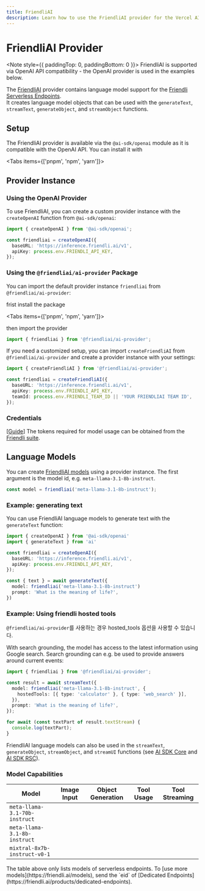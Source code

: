 ```yaml
---
title: FriendliAI
description: Learn how to use the FriendliAI provider for the Vercel AI SDK.
---
```


# FriendliAI Provider

<Note style={{ paddingTop: 0, paddingBottom: 0 }}>
  FriendliAI is supported via OpenAI API compatibility - the OpenAI provider is
  used in the examples below.
</Note>

The [FriendliAI](https://friendli.ai/) provider contains language model support for the [Friendli Serverless Endpoints](https://friendli.ai/products/serverless-endpoints).  
It creates language model objects that can be used with the `generateText`, `streamText`, `generateObject`, and `streamObject` functions.

## Setup

The FriendliAI provider is available via the `@ai-sdk/openai` module as it is compatible with the OpenAI API.
You can install it with

<Tabs items={['pnpm', 'npm', 'yarn']}>
  <Tab>
    <Snippet text="pnpm add @ai-sdk/openai" dark />
  </Tab>
  <Tab>
    <Snippet text="npm install @ai-sdk/openai" dark />
  </Tab>
  <Tab>
    <Snippet text="yarn add @ai-sdk/openai" dark />
  </Tab>
</Tabs>

## Provider Instance

### Using the OpenAI Provider

To use FriendliAI, you can create a custom provider instance with the `createOpenAI` function from `@ai-sdk/openai`:

```ts
import { createOpenAI } from '@ai-sdk/openai';

const friendliai = createOpenAI({
  baseURL: 'https://inference.friendli.ai/v1',
  apiKey: process.env.FRIENDLI_API_KEY,
});
```

### Using the `@friendliai/ai-provider` Package

You can import the default provider instance `friendliai` from `@friendliai/ai-provider`:

frist install the package

<Tabs items={['pnpm', 'npm', 'yarn']}>
  <Tab>
    <Snippet text="pnpm add @friendliai/ai-provider" dark />
  </Tab>
  <Tab>
    <Snippet text="npm install @friendliai/ai-provider" dark />
  </Tab>
  <Tab>
    <Snippet text="yarn add @friendliai/ai-provider" dark />
  </Tab>
</Tabs>

then import the provider

```ts
import { friendliai } from '@friendliai/ai-provider';
```

If you need a customized setup, you can import `createFriendliAI` from `@friendliai/ai-provider` and create a provider instance with your settings:

```ts
import { createFriendliAI } from '@friendliai/ai-provider';

const friendliai = createFriendliAI({
  baseURL: 'https://inference.friendli.ai/v1',
  apiKey: process.env.FRIENDLI_API_KEY,
  teamId: process.env.FRIENDLI_TEAM_ID || 'YOUR FRIENDLIAI TEAM ID',
});
```

### Credentials

[[Guide](https://docs.friendli.ai/guides/credentials)] The tokens required for model usage can be obtained from the [Friendli suite](https://suite.friendli.ai/).

## Language Models

You can create [FriendliAI models](https://docs.friendli.ai/guides/serverless_endpoints/text_generation#model-supports) using a provider instance.
The first argument is the model id, e.g. `meta-llama-3.1-8b-instruct`.

```ts
const model = friendliai('meta-llama-3.1-8b-instruct');
```

### Example: generating text

You can use FriendliAI language models to generate text with the `generateText` function:

```ts
import { createOpenAI } from '@ai-sdk/openai'
import { generateText } from 'ai'

const friendliai = createOpenAI({
  baseURL: 'https://inference.friendli.ai/v1',
  apiKey: process.env.FRIENDLI_API_KEY,
});

const { text } = await generateText({
  model: friendliai('meta-llama-3.1-8b-instruct')
  prompt: 'What is the meaning of life?',
})
```

### Example: Using friendli hosted tools

`@friendliai/ai-provider`를 사용하는 경우 hosted_tools 옵션을 사용할 수 있습니다.

With search grounding, the model has access to the latest information using Google search. Search grounding can e.g. be used to provide answers around current events:

```ts highlight="4,5,6"
import { friendliai } from '@friendliai/ai-provider';

const result = await streamText({
  model: friendliai('meta-llama-3.1-8b-instruct', {
    hostedTools: [{ type: 'calculator' }, { type: 'web_search' }],
  }),
  prompt: 'What is the meaning of life?',
});

for await (const textPart of result.textStream) {
  console.log(textPart);
}
```

FriendliAI language models can also be used in the `streamText`, `generateObject`, `streamObject`, and `streamUI` functions
(see [AI SDK Core](/docs/ai-sdk-core) and [AI SDK RSC](/docs/ai-sdk-rsc)).

### Model Capabilities

| Model                         | Image Input         | Object Generation   | Tool Usage          | Tool Streaming      |
| ----------------------------- | ------------------- | ------------------- | ------------------- | ------------------- |
| `meta-llama-3.1-70b-instruct` | <Cross size={18} /> | <Check size={18} /> | <Check size={18} /> | <Check size={18} /> |
| `meta-llama-3.1-8b-instruct`  | <Cross size={18} /> | <Check size={18} /> | <Check size={18} /> | <Check size={18} /> |
| `mixtral-8x7b-instruct-v0-1`  | <Cross size={18} /> | <Check size={18} /> | <Check size={18} /> | <Check size={18} /> |

<Note>
  The table above only lists models of serverless endpoints. To [use more
  models](https://friendli.ai/models), send the `eid` of [Dedicated
  Endpoints](https://friendli.ai/products/dedicated-endpoints).
</Note>
